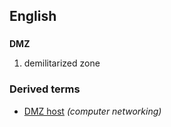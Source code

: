 ==English==

==={{Initialism}}===
'''DMZ'''
# demilitarized zone

===Derived terms===
*[[DMZ host]] ''(computer networking)''

{{wikipedia}}